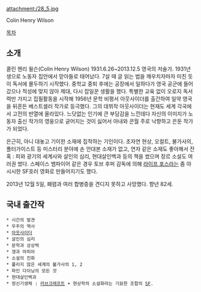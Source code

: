 attachment:/28_5.jpg

Colin Henry Wilson

[[목차]]

== 소개 == 
콜린 헨리 윌슨(Colin Henry Wilson) 1931.6.26~2013.12.5
영국의 저술가. 1931년생으로 노동자 집안에서 맏아들로 태어났다. 7살 때 글 읽는 법을 깨우치자마자 미친 듯이 독서에 몰두하기 시작했다. 중학교 중퇴 후에는 공장에서 일하다가 영국 공군에 들어갔으나 적성에 맞지 않아 제대, 다시 잡일꾼 생활을 했다. 특별한 교육 없이 오로지 독서력만 가지고 집필활동을 시작해 1956년 문학 비평서 아웃사이더를 출간하여 일약 영국을 뒤흔든 베스트셀러 작가로 등극했다. 그의 데뷔작 아웃사이더는 현재도 세계 각국에서 고전의 반열에 올라있다. 느닷없는 인기에 큰 부담감을 느낀데다 자신의 이미지가 노동자 출신 작가의 영웅으로 굳어지는 것이 싫어서 아내와 콘월 주로 낙향하고 은둔 작가가 되었다.

은근히, 아니 대놓고 기이한 소재에 집착하는 기인이다. 초자연 현상, 오컬트, 불가사의, 폴터가이스트 등 미스터리 분야에 손 안대본 소재가 없고, 연자 같은 소재도 좋아해서 잔혹 : 피와 광기의 세계사와 살인의 심리, 현대살인백과 등의 책을 썼으며 장르 소설도 여러권 썼다. 스페이스 뱀파이어 같은 경우 토브 후퍼 감독에 의해 [[라이프 포스]]라는 좀 야시시한 SF호러 영화로 만들어지기도 했다.

2013년 12월 5일, 폐렴과 여러 합병증을 견디지 못하고 사망했다. 향년 82세.


== 국내 출간작 ==
 * 시간의 발견
 * 우주의 역사 
 * [[아웃사이더]]
 * 살인의 심리 
 * 문학과 상상력 
 * 갱과 마피아 
 * 소설의 진화 
 * 풀리지 않은 세계의 불가사의 1, 2
 * 파인 다이닝의 모든 것 
 * 현대살인백과 
 * 정신기생체 : [[러브크래프트]] + 현상학의 소설화라는 기묘한 조합의 [[SF]].
